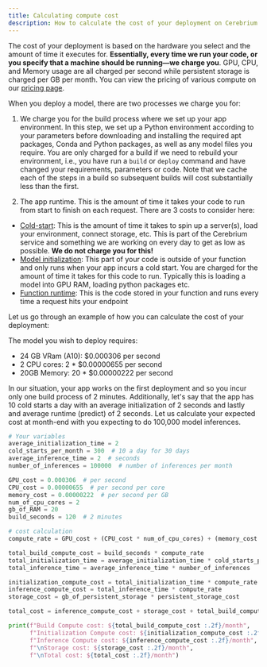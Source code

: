 ```yaml
---
title: Calculating compute cost
description: How to calculate the cost of your deployment on Cerebrium
---
```


The cost of your deployment is based on the hardware you select and the amount of time it executes for. <b>Essentially, every time we run your code, or you specify that a
machine should be running—we charge you</b>. GPU, CPU, and Memory usage are all charged per second while persistent storage is charged per GB per month. You can
view the pricing of various compute on our [pricing page](https://www.cerebrium.ai/pricing).

When you deploy a model, there are two processes we charge you for:

1. We charge you for the build process where we set up your app environment. In this step, we set up a Python environment according to your parameters before downloading and installing the required apt packages, Conda and Python packages, as well as any model files you require.
   You are only charged for a build if we need to rebuild your environment, i.e., you have run a `build` or `deploy` command and have changed your requirements, parameters or code. Note that we cache each of the steps in a build so subsequent builds will cost substantially less than the first.

2. The app runtime. This is the amount of time it takes your code to run from start to finish on each request. There are 3 costs to consider here:

- <u>Cold-start</u>: This is the amount of time it takes to spin up a server(s),
  load your environment, connect storage, etc. This is part of the Cerebrium
  service and something we are working on every day to get as low as possible.
  <b>We do not charge you for this!</b>
- <u>Model initialization</u>: This part of your code is outside of your
  function and only runs when your app incurs a cold start. You are
  charged for the amount of time it takes for this code to run. Typically this
  is loading a model into GPU RAM, loading python packages etc.
- <u>Function runtime</u>: This is the code stored in your function and runs
  every time a request hits your endpoint

Let us go through an example of how you can calculate the cost of your deployment:

The model you wish to deploy requires:

- 24 GB VRam (A10): $0.000306 per second
- 2 CPU cores: 2 \* $0.00000655 per second
- 20GB Memory: 20 \* $0.00000222 per second

In our situation, your app works on the first deployment and so you incur only one build process of 2 minutes. Additionally, let's say that the app has 10 cold starts a day with an average initialization of 2 seconds and lastly and average runtime (predict) of 2 seconds. Let us calculate your
expected cost at month-end with you expecting to do 100,000 model inferences.

```python
# Your variables
average_initialization_time = 2
cold_starts_per_month = 300  # 10 a day for 30 days
average_inference_time = 2  # seconds
number_of_inferences = 100000  # number of inferences per month

GPU_cost = 0.000306  # per second
CPU_cost = 0.00000655  # per second per core
memory_cost = 0.00000222  # per second per GB
num_of_cpu_cores = 2
gb_of_RAM = 20
build_seconds = 120  # 2 minutes

# cost calculation
compute_rate = GPU_cost + (CPU_cost * num_of_cpu_cores) + (memory_cost * gb_of_RAM)

total_build_compute_cost = build_seconds * compute_rate
total_initialization_time = average_initialization_time * cold_starts_per_month
total_inference_time = average_inference_time * number_of_inferences

initialization_compute_cost = total_initialization_time * compute_rate
inference_compute_cost = total_inference_time * compute_rate
storage_cost = gb_of_persistent_storage * persistent_storage_cost

total_cost = inference_compute_cost + storage_cost + total_build_compute_cost + initialization_compute_cost

print(f"Build Compute cost: ${total_build_compute_cost :.2f}/month",
      f"Initialization Compute cost: ${initialization_compute_cost :.2f}/month",
      f"Inference Compute cost: ${inference_compute_cost :.2f}/month",
      f"\nStorage cost: ${storage_cost :.2f}/month",
      f"\nTotal cost: ${total_cost :.2f}/month")
```
